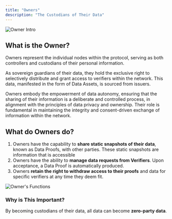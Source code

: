 ```yaml
---
title: "Owners"
description: "The Custodians of Their Data"
---
```


![Owner Intro](/assets/roles/owners-intro.png)

## What is the Owner?

Owners represent the individual nodes within the protocol, serving as both controllers and custodians of their personal information.

As sovereign guardians of their data, they hold the exclusive right to selectively distribute and grant access to verifiers within the network. This data, manifested in the form of Data Assets, is sourced from issuers.

Owners embody the empowerment of data autonomy, ensuring that the sharing of their information is a deliberate and controlled process, in alignment with the principles of data privacy and ownership. Their role is fundamental in maintaining the integrity and consent-driven exchange of information within the network.

## What do Owners do?

1. Owners have the capability to **share static snapshots of their data**, known as Data Proofs, with other parties. These static snapshots are information that is accessible
2. Owners have the ability to **manage data requests from Verifiers**. Upon acceptance, a Data Proof is automatically produced.
3. Owners **retain the right to withdraw access to their proofs** and data for specific verifiers at any time they deem fit.

![Owner's Functions](/assets/roles/owners-functions.png)

### Why is This Important?

By becoming custodians of their data, all data can become **zero-party data**.
